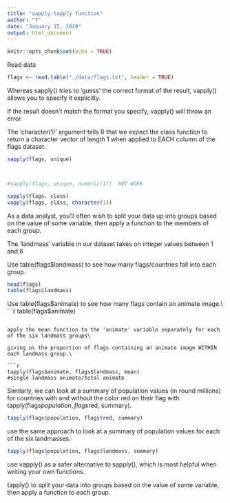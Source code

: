 ```yaml
---
title: "vapply-tapply function"
author: "T"
date: "January 15, 2019"
output: html_document
---
```


```r
knitr::opts_chunk$set(echo = TRUE)
```
Read data
```r
flags <- read.table("./data/flags.txt", header = TRUE)
```

Whereas sapply() tries to 'guess' the correct format of the result,
vapply() allows you to specify it explicitly.\

If the result doesn't match the format you specify, vapply() will throw an error\

The 'character(1)' argument tells R that we expect the class function to return a character vector of length 1 when applied to EACH column of the flags dataset.\

```r
sapply(flags, unique)



#vapply(flags, unique, numeric(1))  NOT WORK

sapply(flags, class)
vapply(flags, class, character(1))

```

As a data analyst, you'll often wish to split your data up into
groups based on the value of some variable, then apply a function to
the members of each group.\


The 'landmass' variable in our dataset takes on integer values
between 1 and 6\

Use table(flags$landmass) to see how many flags/countries fall
into each group.\


```r
head(flags)
table(flags$landmass)
```
Use table(flags$animate) to see how many flags contain an animate image.\

```r
table(flags$animate)
```

apply the mean function to the 'animate' variable separately for each of the six landmass groups\

giving us the proportion of flags containing an animate image WITHIN each landmass group.\

```r
tapply(flags$animate, flags$landmass, mean)
#single landmass animate/total animate
```

Similarly, we can look at a summary of population values (in round
millions) for countries with and without the color red on their flag
with tapply(flags$population, flags$red, summary).\

```r
tapply(flags$population, flags$red, summary)
```

use the same approach to look at a summary of population values for each of the six landmasses.\

```r
tapply(flags$population, flags$landmass, summary)
```

use vapply() as a safer alternative to sapply(), which is most helpful when writing your own functions.\

tapply() to split your data into groups based on the value of some variable, then apply a function to each group.\